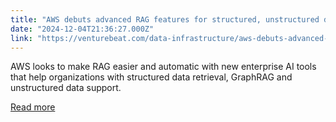 ```yaml
---
title: "AWS debuts advanced RAG features for structured, unstructured data"
date: "2024-12-04T21:36:27.000Z"
link: "https://venturebeat.com/data-infrastructure/aws-debuts-advanced-rag-features-for-structured-unstructured-data/"
---
```


AWS looks to make RAG easier and automatic with new enterprise AI tools that help organizations with structured data retrieval, GraphRAG and unstructured data support.

[Read more](https://venturebeat.com/data-infrastructure/aws-debuts-advanced-rag-features-for-structured-unstructured-data/)
